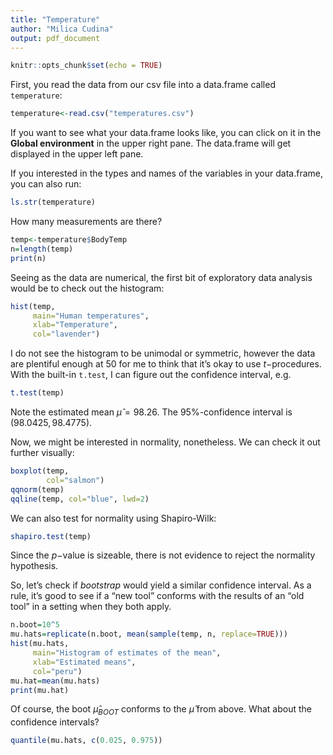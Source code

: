```yaml
---
title: "Temperature"
author: "Milica Cudina"
output: pdf_document
---
```


```r
knitr::opts_chunk$set(echo = TRUE)
```
First, you read the data from our csv file into a data.frame called `temperature`:
```r
temperature<-read.csv("temperatures.csv")
```
If you want to see what your data.frame looks like, you can click on it in the **Global environment** in the upper right pane. The data.frame will get displayed in the upper left pane. 

If you interested in the types and names of the variables in your data.frame, you can also run:
```r
ls.str(temperature)
```

How many measurements are there?

```r
temp<-temperature$BodyTemp
n=length(temp)
print(n)
```

Seeing as the data are numerical, the first bit of exploratory data analysis would be to check out the histogram:

```r
hist(temp, 
     main="Human temperatures",
     xlab="Temperature",
     col="lavender")
```

I do not see the histogram to be unimodal or symmetric, however the data are plentiful enough at $50$ for me to think that it's okay to use $t-$procedures. With the built-in `t.test`, I can figure out the confidence interval, e.g.

```r
t.test(temp)
```
Note the estimated mean $\hat \mu = 98.26$. The 95$\%$-confidence interval is $(98.0425, 98.4775)$. 

Now, we might be interested in normality, nonetheless. We can check it out further visually:

```r
boxplot(temp, 
        col="salmon")
qqnorm(temp)
qqline(temp, col="blue", lwd=2)
```
We can also test for normality using Shapiro-Wilk:

```r
shapiro.test(temp)
```
Since the $p-$value is sizeable, there is not evidence to reject the normality hypothesis. 

So, let's check if *bootstrap* would yield a similar confidence interval. As a rule, it's good to see if a "new tool" conforms with the results of an "old tool" in a setting when they both apply. 

```r
n.boot=10^5
mu.hats=replicate(n.boot, mean(sample(temp, n, replace=TRUE)))
hist(mu.hats, 
     main="Histogram of estimates of the mean",
     xlab="Estimated means",
     col="peru")
mu.hat=mean(mu.hats)
print(mu.hat)
```

Of course, the boot $\hat \mu_{BOOT}$ conforms to the $\hat \mu$ from above. What about the confidence intervals?

```r
quantile(mu.hats, c(0.025, 0.975))
```


